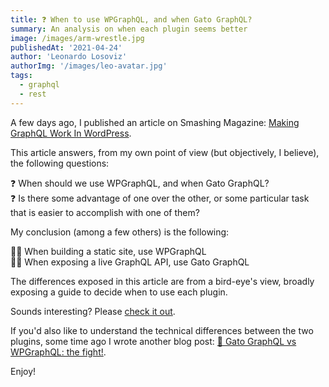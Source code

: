 ```yaml
---
title: ❓ When to use WPGraphQL, and when Gato GraphQL?
summary: An analysis on when each plugin seems better
image: /images/arm-wrestle.jpg
publishedAt: '2021-04-24'
author: 'Leonardo Losoviz'
authorImg: '/images/leo-avatar.jpg'
tags:
  - graphql
  - rest
---
```


A few days ago, I published an article on Smashing Magazine: [Making GraphQL Work In WordPress](https://www.smashingmagazine.com/2021/04/making-graphql-work-in-wordpress/).

This article answers, from my own point of view (but objectively, I believe), the following questions:

❓ When should we use WPGraphQL, and when Gato GraphQL?<br/>
❓ Is there some advantage of one over the other, or some particular task that is easier to accomplish with one of them?

My conclusion (among a few others) is the following:

🤜🏽 When building a static site, use WPGraphQL<br/>
🤜🏽 When exposing a live GraphQL API, use Gato GraphQL

The differences exposed in this article are from a bird-eye's view, broadly exposing a guide to decide when to use each plugin.

Sounds interesting? Please [check it out](https://www.smashingmagazine.com/2021/04/making-graphql-work-in-wordpress/).

If you'd also like to understand the technical differences between the two plugins, some time ago I wrote another blog post: [🥊 Gato GraphQL vs WPGraphQL: the fight!](/blog/graphql-api-vs-wpgraphql-the-fight/).

Enjoy!